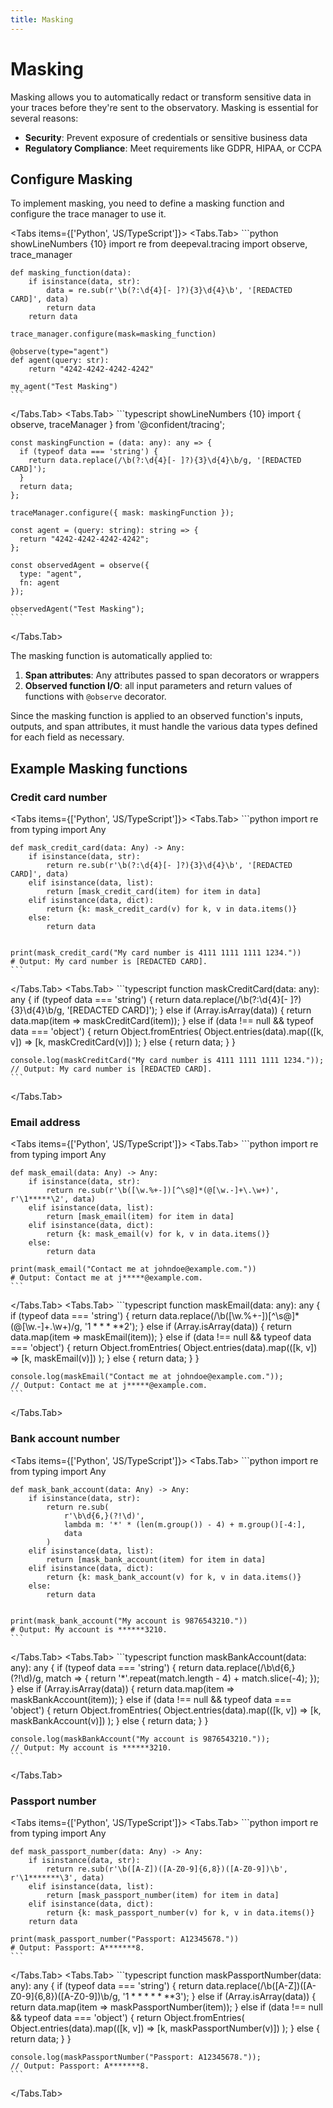 ```yaml
---
title: Masking
---
```


# Masking

Masking allows you to automatically redact or transform sensitive data in your traces before they're sent to the observatory. Masking is essential for several reasons:

- **Security**: Prevent exposure of credentials or sensitive business data
- **Regulatory Compliance**: Meet requirements like GDPR, HIPAA, or CCPA

## Configure Masking

To implement masking, you need to define a masking function and configure the trace manager to use it.

<Tabs items={['Python', 'JS/TypeScript']}>
  <Tabs.Tab>
    ```python showLineNumbers {10}
    import re
    from deepeval.tracing import observe, trace_manager
    
    def masking_function(data):
        if isinstance(data, str):
            data = re.sub(r'\b(?:\d{4}[- ]?){3}\d{4}\b', '[REDACTED CARD]', data)
            return data
        return data
    
    trace_manager.configure(mask=masking_function)
    
    @observe(type="agent")
    def agent(query: str):
        return "4242-4242-4242-4242"
    
    my_agent("Test Masking")
    ```
  </Tabs.Tab>
  <Tabs.Tab>
    ```typescript showLineNumbers {10}
    import { observe, traceManager } from '@confident/tracing';
    
    const maskingFunction = (data: any): any => {
      if (typeof data === 'string') {
        return data.replace(/\b(?:\d{4}[- ]?){3}\d{4}\b/g, '[REDACTED CARD]');
      }
      return data;
    };
    
    traceManager.configure({ mask: maskingFunction });
    
    const agent = (query: string): string => {
      return "4242-4242-4242-4242";
    };
    
    const observedAgent = observe({
      type: "agent",
      fn: agent
    });
    
    observedAgent("Test Masking");
    ```
  </Tabs.Tab>
</Tabs>

The masking function is automatically applied to:

1. **Span attributes**: Any attributes passed to span decorators or wrappers
2. **Observed function I/O**: all input parameters and return values of functions with `@observe` decorator.

<Callout type="warning">
    Since the masking function is applied to an observed function's inputs, outputs, and span attributes, it must handle the various data types defined for each field as necessary.
</Callout>

## Example Masking functions

### Credit card number

<Tabs items={['Python', 'JS/TypeScript']}>
  <Tabs.Tab>
    ```python
    import re
    from typing import Any
    
    def mask_credit_card(data: Any) -> Any:
        if isinstance(data, str):
            return re.sub(r'\b(?:\d{4}[- ]?){3}\d{4}\b', '[REDACTED CARD]', data)
        elif isinstance(data, list):
            return [mask_credit_card(item) for item in data]
        elif isinstance(data, dict):
            return {k: mask_credit_card(v) for k, v in data.items()}
        else:
            return data
    
    
    print(mask_credit_card("My card number is 4111 1111 1111 1234."))
    # Output: My card number is [REDACTED CARD].
    ```
  </Tabs.Tab>
  <Tabs.Tab>
    ```typescript
    function maskCreditCard(data: any): any {
      if (typeof data === 'string') {
        return data.replace(/\b(?:\d{4}[- ]?){3}\d{4}\b/g, '[REDACTED CARD]');
      } else if (Array.isArray(data)) {
        return data.map(item => maskCreditCard(item));
      } else if (data !== null && typeof data === 'object') {
        return Object.fromEntries(
          Object.entries(data).map(([k, v]) => [k, maskCreditCard(v)])
        );
      } else {
        return data;
      }
    }
    
    console.log(maskCreditCard("My card number is 4111 1111 1111 1234."));
    // Output: My card number is [REDACTED CARD].
    ```
  </Tabs.Tab>
</Tabs>

### Email address

<Tabs items={['Python', 'JS/TypeScript']}>
  <Tabs.Tab>
    ```python
    import re
    from typing import Any
    
    def mask_email(data: Any) -> Any:
        if isinstance(data, str):
            return re.sub(r'\b([\w.%+-])[^\s@]*(@[\w.-]+\.\w+)', r'\1*****\2', data)
        elif isinstance(data, list):
            return [mask_email(item) for item in data]
        elif isinstance(data, dict):
            return {k: mask_email(v) for k, v in data.items()}
        else:
            return data
    
    print(mask_email("Contact me at johndoe@example.com."))
    # Output: Contact me at j*****@example.com.
    ```
  </Tabs.Tab>
  <Tabs.Tab>
    ```typescript
    function maskEmail(data: any): any {
      if (typeof data === 'string') {
        return data.replace(/\b([\w.%+-])[^\s@]*(@[\w.-]+\.\w+)/g, '$1*****$2');
      } else if (Array.isArray(data)) {
        return data.map(item => maskEmail(item));
      } else if (data !== null && typeof data === 'object') {
        return Object.fromEntries(
          Object.entries(data).map(([k, v]) => [k, maskEmail(v)])
        );
      } else {
        return data;
      }
    }
    
    console.log(maskEmail("Contact me at johndoe@example.com."));
    // Output: Contact me at j*****@example.com.
    ```
  </Tabs.Tab>
</Tabs>

### Bank account number

<Tabs items={['Python', 'JS/TypeScript']}>
  <Tabs.Tab>
    ```python
    import re
    from typing import Any
    
    def mask_bank_account(data: Any) -> Any:
        if isinstance(data, str):
            return re.sub(
                r'\b\d{6,}(?!\d)',
                lambda m: '*' * (len(m.group()) - 4) + m.group()[-4:],
                data
            )
        elif isinstance(data, list):
            return [mask_bank_account(item) for item in data]
        elif isinstance(data, dict):
            return {k: mask_bank_account(v) for k, v in data.items()}
        else:
            return data
    
    
    print(mask_bank_account("My account is 9876543210."))
    # Output: My account is ******3210.
    ```
  </Tabs.Tab>
  <Tabs.Tab>
    ```typescript
    function maskBankAccount(data: any): any {
      if (typeof data === 'string') {
        return data.replace(/\b\d{6,}(?!\d)/g, match => {
          return '*'.repeat(match.length - 4) + match.slice(-4);
        });
      } else if (Array.isArray(data)) {
        return data.map(item => maskBankAccount(item));
      } else if (data !== null && typeof data === 'object') {
        return Object.fromEntries(
          Object.entries(data).map(([k, v]) => [k, maskBankAccount(v)])
        );
      } else {
        return data;
      }
    }
    
    console.log(maskBankAccount("My account is 9876543210."));
    // Output: My account is ******3210.
    ```
  </Tabs.Tab>
</Tabs>

### Passport number

<Tabs items={['Python', 'JS/TypeScript']}>
  <Tabs.Tab>
    ```python
    import re
    from typing import Any
    
    def mask_passport_number(data: Any) -> Any:
        if isinstance(data, str):
            return re.sub(r'\b([A-Z])([A-Z0-9]{6,8})([A-Z0-9])\b', r'\1*******\3', data)
        elif isinstance(data, list):
            return [mask_passport_number(item) for item in data]
        elif isinstance(data, dict):
            return {k: mask_passport_number(v) for k, v in data.items()}
        return data
    
    print(mask_passport_number("Passport: A12345678."))
    # Output: Passport: A*******8.
    ```
  </Tabs.Tab>
  <Tabs.Tab>
    ```typescript
    function maskPassportNumber(data: any): any {
      if (typeof data === 'string') {
        return data.replace(/\b([A-Z])([A-Z0-9]{6,8})([A-Z0-9])\b/g, '$1*******$3');
      } else if (Array.isArray(data)) {
        return data.map(item => maskPassportNumber(item));
      } else if (data !== null && typeof data === 'object') {
        return Object.fromEntries(
          Object.entries(data).map(([k, v]) => [k, maskPassportNumber(v)])
        );
      } else {
        return data;
      }
    }
    
    console.log(maskPassportNumber("Passport: A12345678."));
    // Output: Passport: A*******8.
    ```
  </Tabs.Tab>
</Tabs>